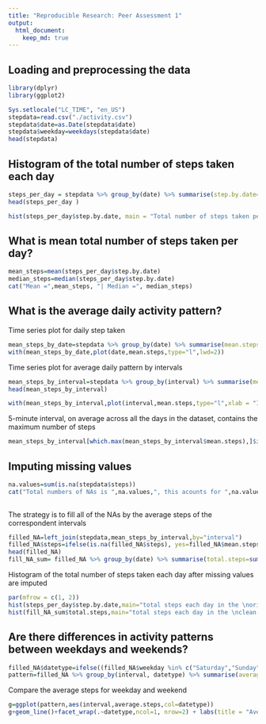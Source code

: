 ```yaml
---
title: "Reproducible Research: Peer Assessment 1"
output: 
  html_document:
    keep_md: true
---
```


## Loading and preprocessing the data
```r
library(dplyr)
library(ggplot2)
```


```r
Sys.setlocale("LC_TIME", "en_US")
stepdata=read.csv("./activity.csv")
stepdata$date=as.Date(stepdata$date)
stepdata$weekday=weekdays(stepdata$date)
head(stepdata)
```

## Histogram of the total number of steps taken each day

```r
steps_per_day = stepdata %>% group_by(date) %>% summarise(step.by.date=sum(steps,na.rm=TRUE))
head(steps_per_day )
```

```r
hist(steps_per_day$step.by.date, main = "Total number of steps taken per day", xlab = "Total steps taken per day", col = "darkblue", ylim = c(0,20), breaks = seq(0,25000, by=2500))

```

## What is mean total number of steps taken per day?
```r
mean_steps=mean(steps_per_day$step.by.date)
median_steps=median(steps_per_day$step.by.date)
cat("Mean =",mean_steps, "| Median =", median_steps)
```

## What is the average daily activity pattern?
Time series plot for daily step taken
```r
mean_steps_by_date=stepdata %>% group_by(date) %>% summarise(mean.steps=mean(steps,na.rm=TRUE))
with(mean_steps_by_date,plot(date,mean.steps,type="l",lwd=2))
```


Time series plot for average daily pattern by intervals
```r
mean_steps_by_interval=stepdata %>% group_by(interval) %>% summarise(mean.steps=mean(steps,na.rm=TRUE))
head(mean_steps_by_interval)
```

```r
with(mean_steps_by_interval,plot(interval,mean.steps,type="l",xlab = "Interval", ylab = "Average number of steps", main = "Average number of steps per interval"))
```

5-minute interval, on average across all the days in the dataset, contains the maximum number of steps
```r
mean_steps_by_interval[which.max(mean_steps_by_interval$mean.steps),]$interval
```


## Imputing missing values
```r
na.values=sum(is.na(stepdata$steps))
cat("Total numbers of NAs is ",na.values,", this acounts for ",na.values/nrow(stepdata
                                                                              )*100, "% of the dataset")
```
The strategy is to fill all of the NAs by the average steps of the correspondent intervals


```r
filled_NA=left_join(stepdata,mean_steps_by_interval,by="interval")
filled_NA$steps=ifelse(is.na(filled_NA$steps), yes=filled_NA$mean.steps,no=filled_NA$steps)
head(filled_NA)
fill_NA_sum= filled_NA %>% group_by(date) %>% summarise(total.steps=sum(steps))
```

Histogram of the total number of steps taken each day after missing values are imputed
```r
par(mfrow = c(1, 2))
hist(steps_per_day$step.by.date,main="total steps each day in the \noriginal data",breaks = seq(0,25000, by=2500),xlab = "Total steps by date")
hist(fill_NA_sum$total.steps,main="total steps each day in the \nclean data",breaks = seq(0,25000, by=2500),xlab = "Total steps by date")
```


## Are there differences in activity patterns between weekdays and weekends?
```r
filled_NA$datetype=ifelse((filled_NA$weekday %in% c("Saturday","Sunday")),"weekend","weekday")
pattern=filled_NA %>% group_by(interval, datetype) %>% summarise(average.steps=mean(steps))
```

Compare the average steps for weekday and weekend

```r
g=ggplot(pattern,aes(interval,average.steps,col=datetype))
g+geom_line()+facet_wrap(.~datetype,ncol=1, nrow=2) + labs(title = "Average daily steps by date type", x = "Interval", y = "Average number of steps")
```

